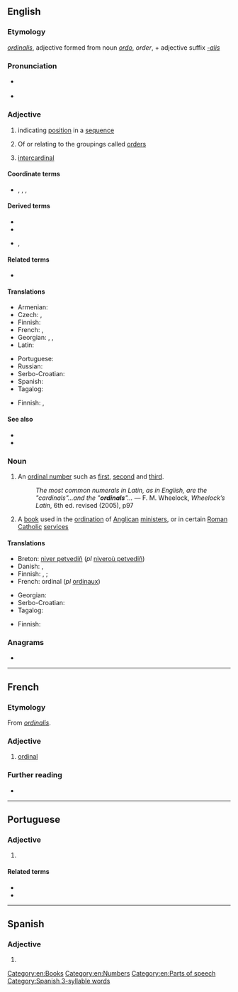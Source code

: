 ==English==

===Etymology===
{{etyl|la|en}} ''[[ordinalis]]'', adjective formed from noun ''[[ordo]]'', ''order'', + adjective suffix ''[[-alis]]''

===Pronunciation===
* {{a|UK}} {{IPA|/ˈɔː(ɹ).dɪ.nəl/|lang=en}}
* {{a|US}} {{IPA|/ˈɔːɹd.nəl/|lang=en}}

===Adjective===
{{en-adj|-}}

# {{lb|en|maths|of a number}} indicating [[position]] in a [[sequence]]
# {{lb|en|taxonomy}} Of or relating to the groupings called [[order]]s
# {{lb|en|nautical}} [[intercardinal]]

====Coordinate terms====
* {{l|en|nominal}}, {{l|en|cardinal}}, {{l|en|interval}}, {{l|en|ratio}}

====Derived terms====
* {{l|en|ordinal number}}
* {{l|en|ordinal numeral}}
* {{l|en|supraordinal}}, {{l|en|superordinal}}

====Related terms====
* {{l|en|ordinate}}

====Translations====
{{trans-top|indicating position in a numerical sequence}}
* Armenian: {{t+|hy|դասական}}
* Czech: {{t+|cs|řadový|m}}, {{t|cs|pořadový|m}}
* Finnish: {{t|fi|ordinaalinen}}
* French: {{t+|fr|ordinal}}, {{t+|fr|ordinaux|m-p}}
* Georgian: {{t|ka|რიგობითი}}, {{t|ka|რიგობრივი}}, {{t|ka|რიგითი}}
* Latin: {{t|la|ordinalis}}
{{trans-mid}}
* Portuguese: {{t+|pt|ordinal}}
* Russian: {{t+|ru|поря́дковый|m}}
* Serbo-Croatian: {{t+|sh|redni}}
* Spanish: {{t|es|ordinal}}
* Tagalog: {{t|tl|panunod}}
{{trans-bottom}}

{{trans-top|taxonomy: of or relating to orders}}
* Finnish: {{t|fi|lahkon}}, {{t+|fi|lahko|alt=lahko-}}
{{trans-mid}}
{{trans-bottom}}

====See also====
* {{pedialite}}
* {{pedialite|Level of measurement}}

===Noun===
{{wikipedia}}
{{en-noun}}

# An [[ordinal number]] such as [[first]], [[second]] and [[third]].
#: ''The most common numerals in Latin, as in English, are the "cardinals"...and the "'''ordinals'''"...'' — F. M. Wheelock, ''Wheelock’s Latin'', 6th ed. revised (2005), p97
# A [[book]] used in the [[ordination]] of [[Anglican]] [[minister]]s, or in certain [[Roman Catholic]] [[service]]s

====Translations====
{{rfc|en|split senses (number, word) and move to [[ordinal number]]}}
{{trans-top|ordinal number}}
* Breton: [[niver petvediñ]] (''pl'' [[niveroù petvediñ]])
* Danish: {{t+|da|ordenstal|n}}, {{t|da|ordinaltal|n}}
* Finnish: {{t|fi|ordinaali}}, {{t|fi|ordinaalilukusana}} {{qualifier|word}}; {{t+|fi|ordinaaliluku}} {{qualifier|number}}
* French: ordinal {{g|m}} (''pl'' [[ordinaux]])
{{trans-mid}}
* Georgian: {{t|ka|რიგობითი რიცხვი}}
* Serbo-Croatian: {{t|sh|redni broj|m}}
* Tagalog: {{t|tl|bilang na panunod}}
{{trans-bottom}}

{{trans-top|book}}
* Finnish: {{t|fi|ordinaali}}
{{trans-mid}}
{{trans-bottom}}

===Anagrams===
* {{anagrams|en|Lorinda|Rodinal}}

[[Category:en:Books]]
[[Category:en:Numbers]]
[[Category:en:Parts of speech]]
[[Category:Spanish 3-syllable words]]

----

==French==

===Etymology===
From {{etyl|la|fr}} ''[[ordinalis]]''.

===Adjective===
{{fr-adj}}

# [[#Adjective|ordinal]]

===Further reading===
* {{R:TLFi}}

----

==Portuguese==

===Adjective===
{{pt-adj|ordina|l}}

# {{l|en|ordinal}} {{gloss|indicating position in a numerical sequence}}

====Related terms====
* {{l|pt|ordem}}
* {{l|pt|ordenar}}

----

==Spanish==

===Adjective===
{{es-adj|pl=ordinales}}

# {{l|en|ordinal}}